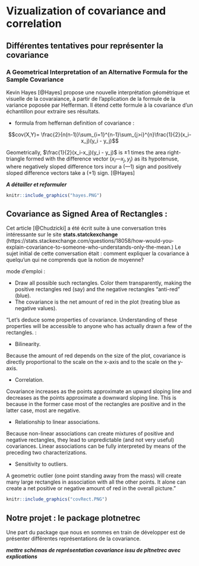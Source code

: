 # Vizualization of covariance and correlation

## Différentes tentatives pour représenter la covariance

### A Geometrical Interpretation of an Alternative Formula for the Sample Covariance

Kevin Hayes [@Hayes] propose une nouvelle interprétation géométrique et visuelle de la covaraiance, à partir de l'application de la formule de la variance poposée par Hefferman. Il étend cette formule à la covariance d'un échantillon pour extraire ses résultats. 

- formula from heffernan definition of covariance : 

$$cov(X,Y)= \frac{2}{n(n-1)}\sum_{i=1}^{n-1}\sum_{j>i}^{n}\frac{1}{2}(x_i-x_j)(y_i - y_j)$$

Geometrically, $\frac{1}{2}(x_i-x_j)(y_i - y_j)$ is ±1 times the area right-triangle formed with the difference vector $(x_i — x_j, y_j)$ as its hypotenuse, where negatively sloped difference tors incur a $(—1)$ sign and positively sloped difference vectors take a $(+1)$ sign. [@Hayes]

***A détailler et reformuler***

```r
knitr::include_graphics("hayes.PNG")
```

## Covariance as Signed Area of Rectangles : 

Cet article [@Chudzicki] a été écrit suite à une conversation trrès intéressante sur le site **stats.statckexchange** (https://stats.stackexchange.com/questions/18058/how-would-you-explain-covariance-to-someone-who-understands-only-the-mean.) Le sujet initial de cette conversation était : comment expliquer la covariance à quelqu'un qui ne comprends que la notion de moyenne?  

mode d'emploi : 

- Draw all possible such rectangles. Color them transparently, making the positive rectangles red (say) and the negative rectangles "anti-red" (blue).
- The covariance is the net amount of red in the plot (treating blue as negative values).

"Let's deduce some properties of covariance. Understanding of these properties will be accessible to anyone who has actually drawn a few of the rectangles. :

- Bilinearity. 

Because the amount of red depends on the size of the plot, covariance is directly proportional to the scale on the x-axis and to the scale on the y-axis.

- Correlation. 

Covariance increases as the points approximate an upward sloping line and decreases as the points approximate a downward sloping line. This is because in the former case most of the rectangles are positive and in the latter case, most are negative.

- Relationship to linear associations. 

Because non-linear associations can create mixtures of positive and negative rectangles, they lead to unpredictable (and not very useful) covariances. Linear associations can be fully interpreted by means of the preceding two characterizations.

- Sensitivity to outliers. 

A geometric outlier (one point standing away from the mass) will create many large rectangles in association with all the other points. It alone can create a net positive or negative amount of red in the overall picture."

```r
knitr::include_graphics("covRect.PNG")
```

## Notre projet : le package plotnetrec

Une part du package que nous en sommes en train de développer est de présenter différentes représentations de la covariance. 

***mettre schémas de représentation covariance issu de pltnetrec avec explications***

